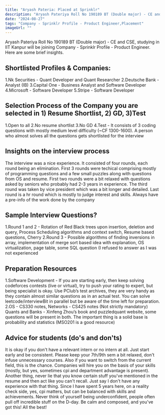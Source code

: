 ```yaml
---
title: "Aryash Pateria: Placed at Sprinklr"
description: "Aryash Pateriya Roll No 190189 BT (Double major) - CE and CSE: Company - Sprinklr Profile - Product Engineer"
date: "2024-08-27"
tags: "Company - Sprinklr Profile - Product Engineer,Placement"
imageUrl: ""
---
```


Aryash Pateriya Roll No 190189 BT (Double major) - CE and CSE, studying in IIT Kanpur will be joining Company - Sprinklr Profile - Product Engineer. Here are some brief insights. 

## Shortlisted Profiles & Companies:
1.Nk Securities - Quant Developer and Quant Researcher 2.Deutsche Bank - Analyst (IB) 3.Capital One - Business Analyst and Software Developer 4.Microsoft - Software Developer 5.Stripe - Software Developer

## Selection Process of the Company you are selected in 1) Resume Shortlist, 2) GD, 3)Test
1.Open to all 2.No resume shortlist 3.No GD 4.Test - It consists of 3 coding questions with mostly medium level difficulty (~CF 1300-1600). A person who almost solves all the questions gets shortlisted for the interview

##  Insights on the interview process
The interview was a nice experience. It consisted of four rounds, each round being an elimination. First 3 rounds were techical comprising mostly of programming questions and a few small puzzles along with questions from OS and resume. First two rounds were a bit relaxed with questions asked by seniors who probably had 2-3 years in experience. The third round was taken by vice president which was a bit longer and detailed. Last round is a hr round which is mostly to judge interest and skills. Always have a pre-info of the work done by the company

## Sample Interview Questions? 
1.Round 1 and 2 - Rotation of Red Black trees upon insertion, deletion and query, Process Scheduling algorithms and context switch, Resume based questions, Cherry 2.Round 3 - Possible algorithms of finding inversions in array, implementation of merge sort based idea with explanation, OS virtualization, page table, some SQL question (I refused to answer as I was not experienced

## Preparation Resources
1.Software Development - If you are starting early, then keep solving codeforces contests (live or virtual), try to push your rating to expert, but being specialist is okay. Use PClub’s test archives, they are very handy as they contain almost similar questions as in an actual test. You can solve leetcode/interviewBit in parallel but be aware of the time left for preparation. 2.OS - CS330 notes, Networks - CS425 notes (Not strictly mandatory) Quants and Banks - Xinfeng Zhou’s book and puzzledquant website, some questions will be present in both. The important thing is a solid base is probability and statistics (MSO201 is a good resource)

## Advice for students (do's and don'ts)
It is okay if you don't have a relevant intern or no intern at all. Just start early and be consistent. Please keep your 7th/9th sem a bit relaxed, don't infuse unnecessary courses. Also if you want to switch from the current field, this is the chance. Companies will hire you on the basis of your skills (mostly, but yes, sometimes cpi and department advantage is present). Another thing, never lie that you know certain stuff you've mentioned in the resume and then act like you can't recall. Just say I don't have any experience with that thing. Since I have spent 5 years here, on a reality check side, yes, cpi matters, but can be balanced with skills and achievements. Never think of yourself being underconfident, people often pull off incredible stuff on the D-day. Be calm and composed, and you've got this! All the best!

